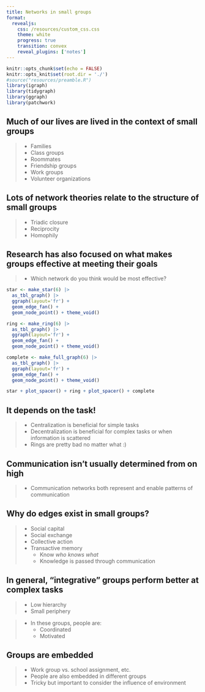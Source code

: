 ```yaml
---
title: Networks in small groups
format: 
  revealjs:
    css: /resources/custom_css.css
    theme: white
    progress: true
    transition: convex
    reveal_plugins: ['notes']
---
```



```r
knitr::opts_chunk$set(echo = FALSE)
knitr::opts_knit$set(root.dir = './')
#source("resources/preamble.R")
library(igraph)
library(tidygraph)
library(ggraph)
library(patchwork)
```

## Much of our lives are lived in the context of small groups

> - Families
> - Class groups
> - Roommates
> - Friendship groups
> - Work groups
> - Volunteer organizations

## Lots of network theories relate to the structure of small groups

> - Triadic closure
> - Reciprocity
> - Homophily

## Research has also focused on what makes groups effective at meeting their goals

> - Which network do you think would be most effective?

<div class='fragment'>

```r

star <- make_star(6) |>
  as_tbl_graph() |>
  ggraph(layout='fr') +
  geom_edge_fan() + 
  geom_node_point() + theme_void()

ring <- make_ring(6) |>
  as_tbl_graph() |>
  ggraph(layout='fr') +
  geom_edge_fan() + 
  geom_node_point() + theme_void()

complete <- make_full_graph(6) |>
  as_tbl_graph() |>
  ggraph(layout='fr') +
  geom_edge_fan() + 
  geom_node_point() + theme_void()

star + plot_spacer() + ring + plot_spacer() + complete

```

</div>

## It depends on the task!

> - Centralization is beneficial for simple tasks
> - Decentralization is beneficial for complex tasks or when information is scattered
> - Rings are pretty bad no matter what :)

## Communication isn't usually determined from on high

> - Communication networks both represent and enable patterns of communication

## Why do edges exist in small groups?

> - Social capital
> - Social exchange
> - Collective action
> - Transactive memory
>	- Know _who knows what_
>	- Knowledge is passed through communication

## In general, "integrative" groups perform better at complex tasks

> - Low hierarchy
> - Small periphery

> - In these groups, people are:
>	- Coordinated
>	- Motivated

## Groups are embedded

> - Work group vs. school assignment, etc.
> - People are also embedded in different groups
> - Tricky but important to consider the influence of environment

